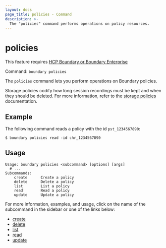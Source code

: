 ```yaml
---
layout: docs
page_title: policies - Command
description: >-
  The "policies" command performs operations on policy resources.
---
```


# policies

<EnterpriseAlert product="boundary">This feature requires <a href="https://www.hashicorp.com/products/boundary">HCP Boundary or Boundary Enterprise</a></EnterpriseAlert>

Command: `boundary policies`

The `policies` command lets you perform operations on Boundary policies.

Storage policies codify how long session recordings must be kept and when they should be deleted.
For more information, refer to the [storage policies](/boundary/docs/concepts/domain-model/storage-policy) documentation.

## Example

The following command reads a policy with the id `pst_1234567890`:

```shell-session
$ boundary policies read -id chr_1234567890
```

## Usage

<CodeBlockConfig hideClipboard>

```shell-session
Usage: boundary policies <subcommand> [options] [args]
  # ...
Subcommands:
    create      Create a policy
    delete      Delete a policy
    list        List a policy
    read        Read a policy
    update      Update a policy
```

</CodeBlockConfig>

For more information, examples, and usage, click on the name
of the subcommand in the sidebar or one of the links below:

- [create](/boundary/docs/commands/policies/create)
- [delete](/boundary/docs/commands/policies/delete)
- [list](/boundary/docs/commands/policies/list)
- [read](/boundary/docs/commands/policies/read)
- [update](/boundary/docs/commands/policies/update)